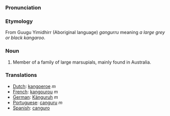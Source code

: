 ===Pronunciation===

===Etymology===
From Guugu Yimidhirr (Aboriginal language) ''gangurru'' meaning ''a large grey or black kangaroo''.

===Noun===
#Member of a family of large marsupials, mainly found in Australia.

===Translations===
*[[Dutch]]: [[kangoeroe]] ''m''
*[[French]]: [[kangourou]] ''m''
*[[German]]: [[Känguruh]] ''m''
*[[Portuguese]]: [[canguru]] ''m''
*[[Spanish]]: [[canguro]]